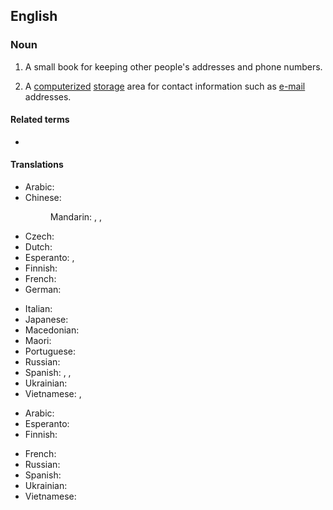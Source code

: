 {{also|address-book}}
==English==
{{wikipedia}}

===Noun===
{{en-noun}}

# A small book for keeping other people's addresses and phone numbers.
# {{lb|en|computing}} A [[computerized]] [[storage]] area for contact information such as [[e-mail]] addresses.

====Related terms====
* {{l|en|little black book}}

====Translations====
{{trans-top|small book with addresses}}
* Arabic: {{t-needed|ar}}
* Chinese:
*: Mandarin: {{t|cmn|地址簿|tr=dìzhǐbù|sc=Hani}}, {{t+|cmn|通訊錄|sc=Hani}}, {{t+|cmn|通讯录|tr=tōngxùnlù|sc=Hani}}
* Czech: {{t|cs|adresář|m}}
* Dutch: {{t+|nl|adresboek|n}}
* Esperanto: {{t|eo|adreslibro}}, {{t|eo|adresaro}}
* Finnish: {{t|fi|osoitekirja}}
* French: {{t|fr|carnet d'adresses|m}}
* German: {{t+|de|Adressbuch|n}}
{{trans-mid}}
* Italian: {{t+|it|rubrica|f}}
* Japanese: {{t|ja|アドレス帳|tr=adoresu-chō|sc=Jpan}}
* Macedonian: {{t|mk|адреса́р|m}}
* Maori: {{t|mi|puka wāhitau}}
* Portuguese: {{t|pt|[[livro]] [[de]] [[endereços]]|m}}
* Russian: {{t+|ru|а́дресная кни́га|f}}
* Spanish: {{t+|es|directorio|m}}, {{t|es|agenda de direcciones|f}}, {{t|es|libreta de direcciones|f}}
* Ukrainian: {{t-needed|uk}}
* Vietnamese: {{t|vi|sổ địa chỉ}}, {{t|vi|danh bạ}}
{{trans-bottom}}

{{trans-top|computing: storage area for contacts}}
* Arabic: {{t-needed|ar}}
* Esperanto: {{t|eo|adresaro}}
* Finnish: {{t|fi|osoitekirja}}
{{trans-mid}}
* French: {{t|fr|carnet d’adresses|m}}
* Russian: {{t-needed|ru}}
* Spanish: {{t+|es|agenda}}
* Ukrainian: {{t-needed|uk}}
* Vietnamese: {{t|vi|tập tin danh bạ}}
{{trans-bottom}}